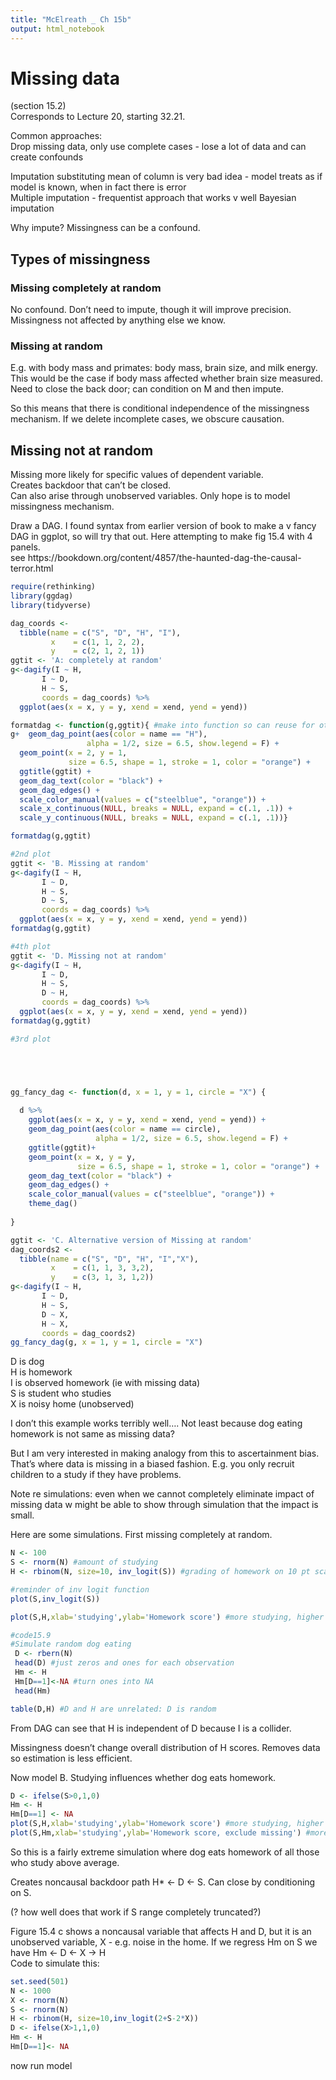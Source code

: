 ```yaml
---
title: "McElreath _ Ch 15b"
output: html_notebook
---
```


# Missing data  
(section 15.2)  
Corresponds to Lecture 20, starting 32.21.

Common approaches:  
Drop missing data, only use complete cases - lose a lot of data and can create confounds  

Imputation
  substituting mean of column is very bad idea - model treats as if model is known, when in fact there is error  
  Multiple imputation - frequentist approach that works v well
  Bayesian imputation  
  
Why impute? Missingness can be a confound.  

## Types of missingness  

### Missing completely at random  
No confound. Don't need to impute, though it will improve precision.   
Missingness not affected by anything else we know.  

### Missing at random  
E.g. with body mass and primates: body mass, brain size, and milk energy.  This would be the case if body mass affected whether brain size measured.  
Need to close the back door; can condition on M and then impute.  

So this means that there is conditional independence of the missingness mechanism. 
If we delete incomplete cases, we obscure causation.  

## Missing not at random  
Missing more likely for specific values of dependent variable.  
Creates backdoor that can't be closed.  
Can also arise through unobserved variables. 
Only hope is to model missingness mechanism.  

Draw a DAG. I found syntax from earlier version of book to make a v fancy DAG in ggplot, so will try that out. Here attempting to make fig 15.4 with 4 panels.   
see https://bookdown.org/content/4857/the-haunted-dag-the-causal-terror.html

```r
require(rethinking)
library(ggdag)
library(tidyverse)

dag_coords <-
  tibble(name = c("S", "D", "H", "I"),
         x    = c(1, 1, 2, 2),
         y    = c(2, 1, 2, 1))
ggtit <- 'A: completely at random'
g<-dagify(I ~ H,
       I ~ D,
       H ~ S,
       coords = dag_coords) %>%
  ggplot(aes(x = x, y = y, xend = xend, yend = yend))

formatdag <- function(g,ggtit){ #make into function so can reuse for other plots
g+  geom_dag_point(aes(color = name == "H"),
                 alpha = 1/2, size = 6.5, show.legend = F) +
  geom_point(x = 2, y = 1, 
             size = 6.5, shape = 1, stroke = 1, color = "orange") +
  ggtitle(ggtit) +
  geom_dag_text(color = "black") +
  geom_dag_edges() +
  scale_color_manual(values = c("steelblue", "orange")) +
  scale_x_continuous(NULL, breaks = NULL, expand = c(.1, .1)) +
  scale_y_continuous(NULL, breaks = NULL, expand = c(.1, .1))}

formatdag(g,ggtit)

#2nd plot
ggtit <- 'B. Missing at random'
g<-dagify(I ~ H,
       I ~ D,
       H ~ S,
       D ~ S,
       coords = dag_coords) %>%
  ggplot(aes(x = x, y = y, xend = xend, yend = yend))
formatdag(g,ggtit)

#4th plot
ggtit <- 'D. Missing not at random'
g<-dagify(I ~ H,
       I ~ D,
       H ~ S,
       D ~ H,
       coords = dag_coords) %>%
  ggplot(aes(x = x, y = y, xend = xend, yend = yend))
formatdag(g,ggtit)

#3rd plot





gg_fancy_dag <- function(d, x = 1, y = 1, circle = "X") {
  
  d %>% 
    ggplot(aes(x = x, y = y, xend = xend, yend = yend)) +
    geom_dag_point(aes(color = name == circle),
                   alpha = 1/2, size = 6.5, show.legend = F) +
    ggtitle(ggtit)+
    geom_point(x = x, y = y, 
               size = 6.5, shape = 1, stroke = 1, color = "orange") +
    geom_dag_text(color = "black") +
    geom_dag_edges() + 
    scale_color_manual(values = c("steelblue", "orange")) +
    theme_dag()
  
}

ggtit <- 'C. Alternative version of Missing at random'
dag_coords2 <-
  tibble(name = c("S", "D", "H", "I","X"),
         x    = c(1, 1, 3, 3,2),
         y    = c(3, 1, 3, 1,2))
g<-dagify(I ~ H,
       I ~ D,
       H ~ S,
       D ~ X,
       H ~ X,
       coords = dag_coords2)
gg_fancy_dag(g, x = 1, y = 1, circle = "X")
```
D is dog  
H is homework  
I is observed homework (ie with missing data)  
S is student who studies  
X is noisy home (unobserved)  

I don't this example works terribly well....  Not least because dog eating homework is not same as missing data?

But I am very interested in making analogy from this to ascertainment bias. That's where data is missing in a biased fashion. E.g. you only recruit children to a study if they have problems.  

Note re simulations: even when we cannot completely eliminate impact of missing data w might be able to show through simulation that the impact is small.

Here are some simulations.  First missing completely at random.

```r
N <- 100
S <- rnorm(N) #amount of studying
H <- rbinom(N, size=10, inv_logit(S)) #grading of homework on 10 pt scale

#reminder of inv logit function
plot(S,inv_logit(S))

plot(S,H,xlab='studying',ylab='Homework score') #more studying, higher score

#code15.9
#Simulate random dog eating
 D <- rbern(N)
 head(D) #just zeros and ones for each observation
 Hm <- H
 Hm[D==1]<-NA #turn ones into NA
 head(Hm)

table(D,H) #D and H are unrelated: D is random
```

From DAG can see that H is independent of D because I is a collider.  

Missingness doesn't change overall distribution of H scores. Removes data so estimation is less efficient. 

Now model B.  Studying influences whether dog eats homework.  

```r
D <- ifelse(S>0,1,0)
Hm <- H
Hm[D==1] <- NA
plot(S,H,xlab='studying',ylab='Homework score') #more studying, higher score
plot(S,Hm,xlab='studying',ylab='Homework score, exclude missing') #more studying, higher score

```

So this is a fairly extreme simulation where dog eats homework of all those who study above average.  

Creates noncausal backdoor path   H* <- D <- S.
Can close by conditioning on S.

(? how well does that work if S range completely truncated?)  

Figure 15.4 c shows a noncausal variable that affects H and D, but it is an unobserved variable, X - e.g. noise in the home.
If we regress Hm on S we have Hm <- D <- X -> H  
Code to simulate this:

```r
set.seed(501)
N <- 1000
X <- rnorm(N)
S <- rnorm(N)
H <- rbinom(H, size=10,inv_logit(2+S-2*X))
D <- ifelse(X>1,1,0)
Hm <- H
Hm[D==1]<- NA

```


now run model
```r



```

  











